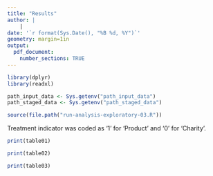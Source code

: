 ```yaml
---
title: "Results"
author: |
    |
date: '`r format(Sys.Date(), "%B %d, %Y")`'
geometry: margin=1in
output: 
  pdf_document:
    number_sections: TRUE
---
```


```r
library(dplyr)
library(readxl)

path_input_data <- Sys.getenv("path_input_data")
path_staged_data <- Sys.getenv("path_staged_data")

source(file.path("run-analysis-exploratory-03.R"))
```

Treatment indicator was coded as '1' for 'Product' and '0' for 'Charity'.

```r
print(table01)
```

```r
print(table02)
```

```r
print(table03)
```
